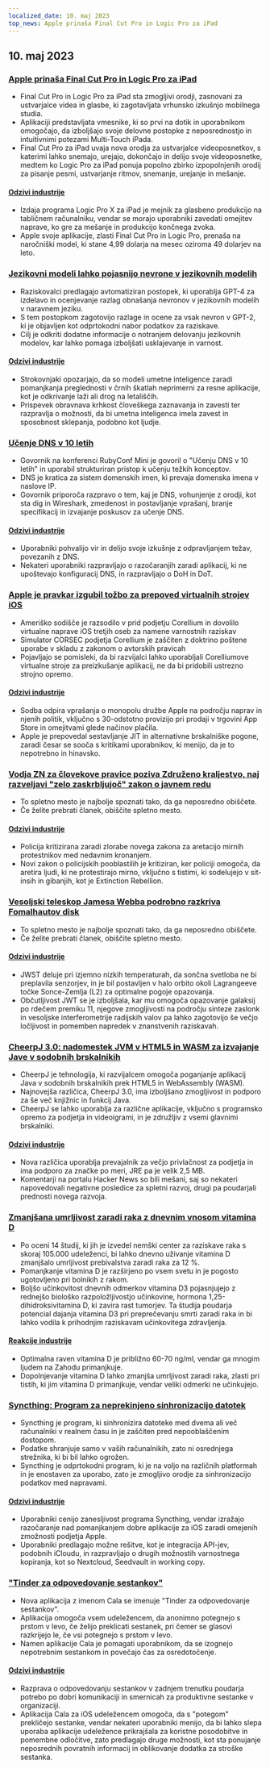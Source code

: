 ```yaml
---
localized_date: 10. maj 2023
top_news: Apple prinaša Final Cut Pro in Logic Pro za iPad
---
```


## 10. maj 2023

### [Apple prinaša Final Cut Pro in Logic Pro za iPad](https://www.apple.com/newsroom/2023/05/apple-brings-final-cut-pro-and-logic-pro-to-ipad/)

- Final Cut Pro in Logic Pro za iPad sta zmogljivi orodji, zasnovani za ustvarjalce videa in glasbe, ki zagotavljata vrhunsko izkušnjo mobilnega studia.
- Aplikaciji predstavljata vmesnike, ki so prvi na dotik in uporabnikom omogočajo, da izboljšajo svoje delovne postopke z neposrednostjo in intuitivnimi potezami Multi-Touch iPada.
- Final Cut Pro za iPad uvaja nova orodja za ustvarjalce videoposnetkov, s katerimi lahko snemajo, urejajo, dokončajo in delijo svoje videoposnetke, medtem ko Logic Pro za iPad ponuja popolno zbirko izpopolnjenih orodij za pisanje pesmi, ustvarjanje ritmov, snemanje, urejanje in mešanje.

#### [Odzivi industrije](http://news.ycombinator.com/item?id=35873732)

- Izdaja programa Logic Pro X za iPad je mejnik za glasbeno produkcijo na tabličnem računalniku, vendar se morajo uporabniki zavedati omejitev naprave, ko gre za mešanje in produkcijo končnega zvoka.
- Apple svoje aplikacije, zlasti Final Cut Pro in Logic Pro, prenaša na naročniški model, ki stane 4,99 dolarja na mesec oziroma 49 dolarjev na leto.

### [Jezikovni modeli lahko pojasnijo nevrone v jezikovnih modelih](https://openai.com/research/language-models-can-explain-neurons-in-language-models)

- Raziskovalci predlagajo avtomatiziran postopek, ki uporablja GPT-4 za izdelavo in ocenjevanje razlag obnašanja nevronov v jezikovnih modelih v naravnem jeziku.
- S tem postopkom zagotovijo razlage in ocene za vsak nevron v GPT-2, ki je objavljen kot odprtokodni nabor podatkov za raziskave.
- Cilj je odkriti dodatne informacije o notranjem delovanju jezikovnih modelov, kar lahko pomaga izboljšati usklajevanje in varnost.

#### [Odzivi industrije](http://news.ycombinator.com/item?id=35877402)

- Strokovnjaki opozarjajo, da so modeli umetne inteligence zaradi pomanjkanja preglednosti v črnih škatlah neprimerni za resne aplikacije, kot je odkrivanje laži ali drog na letališčih.
- Prispevek obravnava krhkost človeškega zaznavanja in zavesti ter razpravlja o možnosti, da bi umetna inteligenca imela zavest in sposobnost sklepanja, podobno kot ljudje.

### [Učenje DNS v 10 letih](https://jvns.ca/blog/2023/05/08/new-talk-learning-dns-in-10-years/)

- Govornik na konferenci RubyConf Mini je govoril o "Učenju DNS v 10 letih" in uporabil strukturiran pristop k učenju težkih konceptov.
- DNS je kratica za sistem domenskih imen, ki prevaja domenska imena v naslove IP.
- Govornik priporoča razpravo o tem, kaj je DNS, vohunjenje z orodji, kot sta dig in Wireshark, zmedenost in postavljanje vprašanj, branje specifikacij in izvajanje poskusov za učenje DNS.

#### [Odzivi industrije](http://news.ycombinator.com/item?id=35870654)

- Uporabniki pohvalijo vir in delijo svoje izkušnje z odpravljanjem težav, povezanih z DNS.
- Nekateri uporabniki razpravljajo o razočaranjih zaradi aplikacij, ki ne upoštevajo konfiguracij DNS, in razpravljajo o DoH in DoT.

### [Apple je pravkar izgubil tožbo za prepoved virtualnih strojev iOS](https://www.techradar.com/news/apple-just-lost-its-lawsuit-trying-to-ban-ios-virtual-machines)

- Ameriško sodišče je razsodilo v prid podjetju Corellium in dovolilo virtualne naprave iOS tretjih oseb za namene varnostnih raziskav
- Simulator CORSEC podjetja Corellium je zaščiten z doktrino poštene uporabe v skladu z zakonom o avtorskih pravicah
- Pojavljajo se pomisleki, da bi razvijalci lahko uporabljali Corelliumove virtualne stroje za preizkušanje aplikacij, ne da bi pridobili ustrezno strojno opremo.

#### [Odzivi industrije](http://news.ycombinator.com/item?id=35880466)

- Sodba odpira vprašanja o monopolu družbe Apple na področju naprav in njenih politik, vključno s 30-odstotno provizijo pri prodaji v trgovini App Store in omejitvami glede načinov plačila.
- Apple je prepovedal sestavljanje JIT in alternativne brskalniške pogone, zaradi česar se sooča s kritikami uporabnikov, ki menijo, da je to nepotrebno in hinavsko.

### [Vodja ZN za človekove pravice poziva Združeno kraljestvo, naj razveljavi "zelo zaskrbljujoč" zakon o javnem redu](https://www.ohchr.org/en/press-releases/2023/04/un-human-rights-chief-urges-uk-reverse-deeply-troubling-public-order-bill)

- To spletno mesto je najbolje spoznati tako, da ga neposredno obiščete.
- Če želite prebrati članek, obiščite spletno mesto.

#### [Odzivi industrije](http://news.ycombinator.com/item?id=35871394)

- Policija kritizirana zaradi zlorabe novega zakona za aretacijo mirnih protestnikov med nedavnim kronanjem.
- Novi zakon o policijskih pooblastilih je kritiziran, ker policiji omogoča, da aretira ljudi, ki ne protestirajo mirno, vključno s tistimi, ki sodelujejo v sit- insih in gibanjih, kot je Extinction Rebellion.

### [Vesoljski teleskop Jamesa Webba podrobno razkriva Fomalhautov disk](https://skyandtelescope.org/astronomy-news/the-james-webb-space-telescope-reveals-fomalhauts-disk-in-unprecedented-detail/)

- To spletno mesto je najbolje spoznati tako, da ga neposredno obiščete.
- Če želite prebrati članek, obiščite spletno mesto.

#### [Odzivi industrije](http://news.ycombinator.com/item?id=35874704)

- JWST deluje pri izjemno nizkih temperaturah, da sončna svetloba ne bi preplavila senzorjev, in je bil postavljen v halo orbito okoli Lagrangeeve točke Sonce-Zemlja (L2) za optimalne pogoje opazovanja.
- Občutljivost JWT se je izboljšala, kar mu omogoča opazovanje galaksij po rdečem premiku 11, njegove zmogljivosti na področju sinteze zaslonk in vesoljske interferometrije radijskih valov pa lahko zagotovijo še večjo ločljivost in pomemben napredek v znanstvenih raziskavah.

### [CheerpJ 3.0: nadomestek JVM v HTML5 in WASM za izvajanje Jave v sodobnih brskalnikih](https://leaningtech.com/announcing-cheerpj-3-0-a-jvm-replacement-in-html5-and-webassembly-to-run-java-applications-and-applets-on-modern-browsers/)

- CheerpJ je tehnologija, ki razvijalcem omogoča poganjanje aplikacij Java v sodobnih brskalnikih prek HTML5 in WebAssembly (WASM).
- Najnovejša različica, CheerpJ 3.0, ima izboljšano zmogljivost in podporo za še več knjižnic in funkcij Java.
- CheerpJ se lahko uporablja za različne aplikacije, vključno s programsko opremo za podjetja in videoigrami, in je združljiv z vsemi glavnimi brskalniki.

#### [Odzivi industrije](http://news.ycombinator.com/item?id=35873552)

- Nova različica uporablja prevajalnik za večjo privlačnost za podjetja in ima podporo za značke po meri, JRE pa je velik 2,5 MB.
- Komentarji na portalu Hacker News so bili mešani, saj so nekateri napovedovali negativne posledice za spletni razvoj, drugi pa poudarjali prednosti novega razvoja.

### [Zmanjšana umrljivost zaradi raka z dnevnim vnosom vitamina D](https://www.dkfz.de/en/presse/pressemitteilungen/2023/dkfz-pm-23-27-Reduced-cancer-mortality-with-daily-vitamin-D-intake.php)

- Po oceni 14 študij, ki jih je izvedel nemški center za raziskave raka s skoraj 105.000 udeleženci, bi lahko dnevno uživanje vitamina D zmanjšalo umrljivost prebivalstva zaradi raka za 12 %.
- Pomanjkanje vitamina D je razširjeno po vsem svetu in je pogosto ugotovljeno pri bolnikih z rakom.
- Boljšo učinkovitost dnevnih odmerkov vitamina D3 pojasnjujejo z rednejšo biološko razpoložljivostjo učinkovine, hormona 1,25-dihidroksivitamina D, ki zavira rast tumorjev. Ta študija poudarja potencial dajanja vitamina D3 pri preprečevanju smrti zaradi raka in bi lahko vodila k prihodnjim raziskavam učinkovitega zdravljenja.

#### [Reakcije industrije](http://news.ycombinator.com/item?id=35876062)

- Optimalna raven vitamina D je približno 60-70 ng/ml, vendar ga mnogim ljudem na Zahodu primanjkuje.
- Dopolnjevanje vitamina D lahko zmanjša umrljivost zaradi raka, zlasti pri tistih, ki jim vitamina D primanjkuje, vendar veliki odmerki ne učinkujejo.

### [Syncthing: Program za neprekinjeno sinhronizacijo datotek](https://syncthing.net/)

- Syncthing je program, ki sinhronizira datoteke med dvema ali več računalniki v realnem času in je zaščiten pred nepooblaščenim dostopom.
- Podatke shranjuje samo v vaših računalnikih, zato ni osrednjega strežnika, ki bi bil lahko ogrožen.
- Syncthing je odprtokodni program, ki je na voljo na različnih platformah in je enostaven za uporabo, zato je zmogljivo orodje za sinhronizacijo podatkov med napravami.

#### [Odzivi industrije](http://news.ycombinator.com/item?id=35879039)

- Uporabniki cenijo zanesljivost programa Syncthing, vendar izražajo razočaranje nad pomanjkanjem dobre aplikacije za iOS zaradi omejenih zmožnosti podjetja Apple.
- Uporabniki predlagajo možne rešitve, kot je integracija API-jev, podobnih iCloudu, in razpravljajo o drugih možnostih varnostnega kopiranja, kot so Nextcloud, Seedvault in working copy.

### ["Tinder za odpovedovanje sestankov"](https://meetcala.com/)

- Nova aplikacija z imenom Cala se imenuje "Tinder za odpovedovanje sestankov".
- Aplikacija omogoča vsem udeležencem, da anonimno potegnejo s prstom v levo, če želijo preklicati sestanek, pri čemer se glasovi razkrijejo le, če vsi potegnejo s prstom v levo.
- Namen aplikacije Cala je pomagati uporabnikom, da se izognejo nepotrebnim sestankom in povečajo čas za osredotočenje.

#### [Odzivi industrije](http://news.ycombinator.com/item?id=35868685)

- Razprava o odpovedovanju sestankov v zadnjem trenutku poudarja potrebo po dobri komunikaciji in smernicah za produktivne sestanke v organizaciji.
- Aplikacija Cala za iOS udeležencem omogoča, da s "potegom" prekličejo sestanke, vendar nekateri uporabniki menijo, da bi lahko slepa uporaba aplikacije udeležence prikrajšala za koristne posodobitve in pomembne odločitve, zato predlagajo druge možnosti, kot sta ponujanje neposrednih povratnih informacij in oblikovanje dodatka za stroške sestanka.


